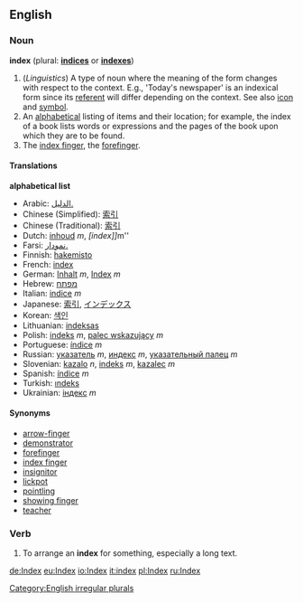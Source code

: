 ==English==

===Noun===
'''index''' (plural: '''[[indices]]''' or '''[[indexes]]''')
# (''Linguistics'') A type of noun where the meaning of the form changes with respect to the context. E.g., 'Today's newspaper' is an indexical form since its [[referent]] will differ depending on the context. See also [[icon]] and [[symbol]].
# An [[alphabetical]] listing of items and their location; for example, the index of a book lists words or expressions and the pages of the book upon which they are to be found.
# The [[index finger]], the [[forefinger]].

====Translations====
'''alphabetical list'''
*Arabic: [[الدليل.]]
*Chinese (Simplified): [[索引]]
*Chinese (Traditional): [[索引]]
*Dutch: [[inhoud]] ''m'', ''[index]] ''m''
*Farsi: [[نمودار.]]
*Finnish: [[hakemisto]]
*French: [[index]]
*German: [[Inhalt]] ''m'', [[Index]] ''m''
*Hebrew: [[מפתח]]
*Italian: [[indice]] ''m''
*Japanese: [[索引]], [[インデックス]]
*Korean: [[색인]]
*Lithuanian: [[indeksas]]
*Polish: [[indeks]] ''m'', [[palec wskazujący]] ''m''
*Portuguese: [[índice]] ''m''
*Russian: [[указатель]] ''m'', [[индекс]] ''m'', [[указательный палец]] ''m''
*Slovenian: [[kazalo]] ''n'', [[indeks]] ''m'', [[kazalec]] ''m''
*Spanish: [[índice]] ''m''
*Turkish: [[ındeks]]
*Ukrainian: [[індекс]] ''m''

====Synonyms====
*[[arrow-finger]]
*[[demonstrator]]
*[[forefinger]]
*[[index finger]]
*[[insignitor]]
*[[lickpot]]
*[[pointling]]
*[[showing finger]]
*[[teacher]]

===Verb===
{{en-infl-reg-sibilant|ind|ex|}}
# To arrange an '''index''' for something, especially a long text.

[[Category:English irregular plurals]]

[[de:Index]]
[[eu:Index]]
[[io:Index]]
[[it:index]]
[[pl:Index]]
[[ru:Index]]